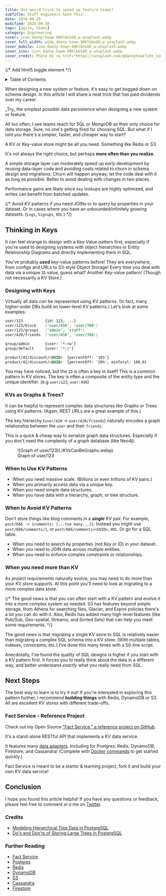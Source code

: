```yaml
---
title: One weird trick to speed up feature teams!
subTitle: Staff engineers hate this!
date: 2024-09-29
modified: 2024-09-30
tags: [agile, teams]
category: Engineering
cover: icon_danny-howe-98KlbUsOO_w-unsplash.webp
cover_full_width: wide_danny-howe-98KlbUsOO_w-unsplash.webp
cover_mobile: icon_danny-howe-98KlbUsOO_w-unsplash.webp
cover_icon: icon_danny-howe-98KlbUsOO_w-unsplash.webp
cover_credit: Photo by <a href="https://unsplash.com/@dannyhowe?utm_content=creditCopyText&utm_medium=referral&utm_source=unsplash">Danny Howe</a> on <a href="https://unsplash.com/photos/red-and-white-neon-light-signage-98KlbUsOO_w?utm_content=creditCopyText&utm_medium=referral&utm_source=unsplash">Unsplash</a>
---
```


{/* Add html5 toggle element */}

<details>
<summary>Table of Contents</summary>

- [Thinking in Keys](#thinking-in-keys)
  - [Designing with Keys](#designing-with-keys)
  - [KVs as Graphs & Trees?](#kvs-as-graphs--trees)
  - [When to Use KV Patterns](#when-to-use-kv-patterns)
  - [When to Avoid KV Patterns](#when-to-avoid-kv-patterns)
  - [When you need more than KV](#when-you-need-more-than-kv)
- [Next Steps](#next-steps)
  - [Fact Service - Reference Project](#fact-service---reference-project)
- [Conclusion](#conclusion)
  - [Further Reading](#further-reading)

</details>

When designing a new system or feature, it's easy to get bogged down on schema design. In this article I will share a neat trick that has paid dividends over my career.

<section class="breakout">
  _Try_ the simplest possible data persistence when designing a new system or feature.
</section>

All too often, I see teams reach for SQL or MongoDB as their only choice for data storage. Sure, no one's getting fired for choosing SQL. But what if I told you there's a simpler, faster, and cheaper way to start?

A KV or Key-value store might be all you need. Something like Redis or S3.

It's not always the right choice, but perhaps **more often than you realize.**

A simple storage layer can moderately speed up *early* development by reusing data-layer code and avoiding costs related to churn in schema design and migrations. Churn will happen anyway; let the code deal with it as long as possible. Better to avoid dealing with changes in two places.

Performance gains are likely since `key` lookups are highly optimized, and writes can benefit from batched updates.

{/* Avoid KV patterns if you need JOINs or to query by properties in your dataset. Or in cases where you have an unbounded/infinitely growing datasets. (`Logs`, `Signups`, etc.) */}

## Thinking in Keys

It can feel strange to design with a Key-Value pattern first, especially if you're used to designing systems with object hierarchies or Entity Relationship Diagrams and directly implementing them in SQL.

You've probably ***used*** key-value patterns before! They are everywhere, from configs and URLs to S3-style Object Storage! Every time you deal with data via a unique `ID` value, guess what? Another Key-value pattern! (Though not necessarily a KV Store.)

### Designing with Keys

Virtually all data _can_ be represented using KV patterns. (In fact, many higher-order DBs build on lower-level KV patterns.) Let's look at some examples:

```markdown
user/123          {id: 123, ...}
user/123/block    ['user/456', 'user/789']
user/123/groups   ['admin', 'staff']
user/420/friends  ['user/456', 'user/789']

group/admin       {user: '*:rw'}
group/default     {user: '*:r'}

product/42/discount/<UUID>	{percentOff: '10%'}
product/42/discount/<UUID>	{percentOff: '20%', minTotal: 100.0}
```

You may have noticed, but the `ID` is often a key in itself! This is a common pattern in KV stores. The key is often a composite of the entity type and the unique identifier. (e.g `user/123`, `user:456`)

### KVs as Graphs & Trees?

It can be helpful to represent complex data structures like Graphs or Trees using KV patterns. (Again, REST URLs are a great example of this.)

The key hierarchy (`user/420` -> `user/420/friends`) naturally encodes a graph relationship between the `user` and their `friends`.

This is a quick & cheap way to serialize graph data structures. Especially if you don't need the complexity of a graph database (like Neo4j).

<figure>
![Graph of user/123](./KVsCanBeGraphs.webp)
<figcaption>Graph of user/123</figcaption>
</figure>

### When to Use KV Patterns

- When you need massive scale. (Billions or even trillions of KV pairs.)
- When you primarily access data via a unique key.
- When you need simple data structures.
- When you have data with a hierarchy, graph, or tree structure.

### When to Avoid KV Patterns

Don't store things like blog comments in a _**single**_ KV pair. For example, `post/666 -> {comments: [...too many...]}`. Instead you might use `post/666/comments/1`, or `post/666/comments/<UUID>`, etc. Or go for a SQL table.

- When you need to search by properties (not Key or ID) in your dataset.
- When you need to JOIN data across multiple entities.
- When you need to enforce complex constraints or relationships.

### When you need more than KV

As project requirements naturally evolve, you may need to do more than your KV store supports. At this point you'll need to look at migrating to a more complex data store.

{/* The good news is that you can often start with a KV pattern and evolve it into a more complex system as needed. S3 has features beyond simple storage, from Athena for searching files, Glacier, and Expire policies there's a lot you can do with it. Also, Redis has added many high-level features (like Pub/Sub, Geo-spatial, Streams, and Sorted Sets) that can help you meet some requirements. */}

The good news is that migrating a single KV store to SQL is relatively easier than migrating a complex SQL schema into a KV store. (With multiple tables, indexes, constraints, etc.) I've done this many times with a 50-line script.

Anecdotally, I've found the quality of SQL designs is higher if you start with a KV pattern first. It forces you to really think about the data in a different way, and better understand _exactly_ what you really need from SQL.

## Next Steps

The best way to learn is to try it out! If you're interested in exploring this pattern further, I recommend **building things** with Redis, DynamoDB or S3.
All are excellent KV stores with different trade-offs.

### Fact Service - Reference Project

Check out my Open Source ["Fact Service," a reference project on GitHub](https://github.com/justsml/fact-service).

It's a stand-alone RESTful API that implements a KV data service.

It features many [data adapters](https://github.com/justsml/fact-service/tree/main/lib/providers).
Including for Postgres, Redis, DynamoDB, Firestore, and Cassandra! (Complete with [Docker commands](https://github.com/justsml/fact-service/tree/main/lib/providers) to get started quickly.)

Fact Service is meant to be a starter & learning project, fork it and build your own KV data service!

## Conclusion

I hope you found this article helpful! If you have any questions or feedback, please feel free to comment or `@` me on [Twitter](https://twitter.com/justsml).

### Credits

- [Modeling Hierarchical Tree Data in PostgreSQL](https://leonardqmarcq.com/posts/modeling-hierarchical-tree-data)
- [Do's and Don'ts of Storing Large Trees in PostgreSQL](https://leonardqmarcq.com/posts/dos-and-donts-of-modeling-hierarchical-trees-in-postgres)

### Further Reading

- [Fact Service](https://github.com/justsml/fact-service)
- [Postgres](https://www.postgresql.org/)
- [Redis](https://redis.io/)
- [DynamoDB](https://aws.amazon.com/dynamodb/)
- [S3](https://aws.amazon.com/s3/)
- [Cassandra](https://cassandra.apache.org/)
- [Firestore](https://firebase.google.com/docs/firestore)
